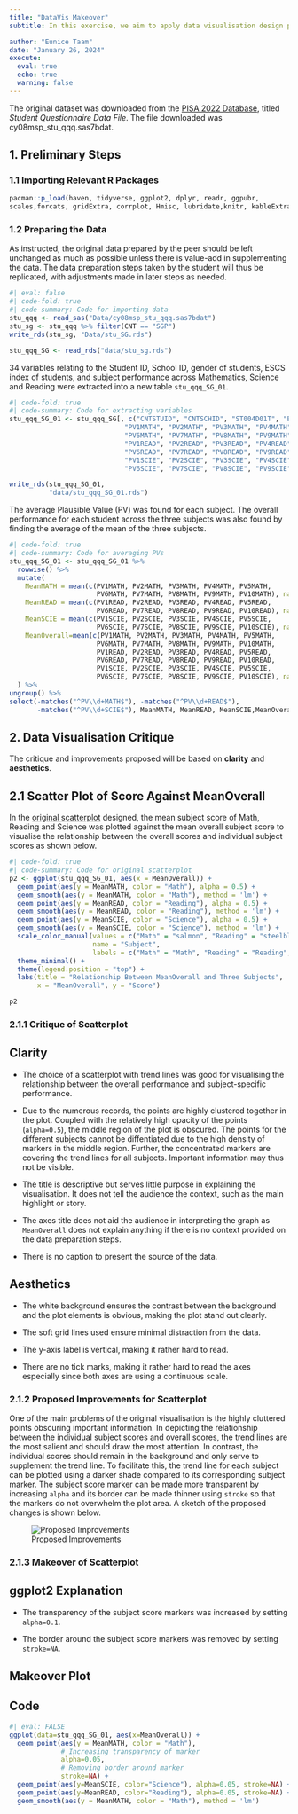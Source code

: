 ```yaml
---
title: "DataVis Makeover"
subtitle: In this exercise, we aim to apply data visualisation design practices and principles to improve on the visualisations created by peers in Take-Home Exercise 1 . 

author: "Eunice Taam"
date: "January 26, 2024"
execute:
  eval: true
  echo: true
  warning: false
---
```


The original dataset was downloaded from the [PISA 2022 Database](https://www.oecd.org/pisa/data/2022database/), titled *Student Questionnaire Data File*. The file downloaded was cy08msp_stu_qqq.sas7bdat.

## 1. Preliminary Steps

### 1.1 Importing Relevant R Packages

```r
pacman::p_load(haven, tidyverse, ggplot2, dplyr, readr, ggpubr,
scales,forcats, gridExtra, corrplot, Hmisc, lubridate,knitr, kableExtra,patchwork)
```

### 1.2 Preparing the Data

As instructed, the original data prepared by the peer should be left unchanged as much as possible unless there is value-add in supplementing the data. The data preparation steps taken by the student will thus be replicated, with adjustments made in later steps as needed.

```r
#| eval: false
#| code-fold: true
#| code-summary: Code for importing data
stu_qqq <- read_sas("Data/cy08msp_stu_qqq.sas7bdat")
stu_sg <- stu_qqq %>% filter(CNT == "SGP")
write_rds(stu_sg, "Data/stu_SG.rds")
```

```r
stu_qqq_SG <- read_rds("data/stu_sg.rds")
```

34 variables relating to the Student ID, School ID, gender of students, ESCS index of students, and subject performance across Mathematics, Science and Reading were extracted into a new table `stu_qqq_SG_01`.

```r
#| code-fold: true
#| code-summary: Code for extracting variables
stu_qqq_SG_01 <- stu_qqq_SG[, c("CNTSTUID", "CNTSCHID", "ST004D01T", "ESCS",
                             "PV1MATH", "PV2MATH", "PV3MATH", "PV4MATH", "PV5MATH", 
                             "PV6MATH", "PV7MATH", "PV8MATH", "PV9MATH", "PV10MATH", 
                             "PV1READ", "PV2READ", "PV3READ", "PV4READ", "PV5READ", 
                             "PV6READ", "PV7READ", "PV8READ", "PV9READ", "PV10READ", 
                             "PV1SCIE", "PV2SCIE", "PV3SCIE", "PV4SCIE", "PV5SCIE", 
                             "PV6SCIE", "PV7SCIE", "PV8SCIE", "PV9SCIE", "PV10SCIE")]

write_rds(stu_qqq_SG_01,
          "data/stu_qqq_SG_01.rds")
```

The average Plausible Value (PV) was found for each subject. The overall performance for each student across the three subjects was also found by finding the average of the mean of the three subjects.

```r
#| code-fold: true
#| code-summary: Code for averaging PVs
stu_qqq_SG_01 <- stu_qqq_SG_01 %>%
  rowwise() %>%
  mutate(
    MeanMATH = mean(c(PV1MATH, PV2MATH, PV3MATH, PV4MATH, PV5MATH, 
                      PV6MATH, PV7MATH, PV8MATH, PV9MATH, PV10MATH), na.rm = TRUE),
    MeanREAD = mean(c(PV1READ, PV2READ, PV3READ, PV4READ, PV5READ, 
                      PV6READ, PV7READ, PV8READ, PV9READ, PV10READ), na.rm = TRUE),
    MeanSCIE = mean(c(PV1SCIE, PV2SCIE, PV3SCIE, PV4SCIE, PV5SCIE, 
                      PV6SCIE, PV7SCIE, PV8SCIE, PV9SCIE, PV10SCIE), na.rm = TRUE),
    MeanOverall=mean(c(PV1MATH, PV2MATH, PV3MATH, PV4MATH, PV5MATH, 
                      PV6MATH, PV7MATH, PV8MATH, PV9MATH, PV10MATH,
                      PV1READ, PV2READ, PV3READ, PV4READ, PV5READ, 
                      PV6READ, PV7READ, PV8READ, PV9READ, PV10READ,
                      PV1SCIE, PV2SCIE, PV3SCIE, PV4SCIE, PV5SCIE, 
                      PV6SCIE, PV7SCIE, PV8SCIE, PV9SCIE, PV10SCIE), na.rm = TRUE)
  ) %>%
ungroup() %>%
select(-matches("^PV\\d+MATH$"), -matches("^PV\\d+READ$"), 
       -matches("^PV\\d+SCIE$"), MeanMATH, MeanREAD, MeanSCIE,MeanOverall)
```

## 2. Data Visualisation Critique

The critique and improvements proposed will be based on **clarity** and **aesthetics**.

## 2.1 Scatter Plot of Score Against MeanOverall

In the [original scatterplot](https://isss608-ay2023-suzyzsj.netlify.app/take-home_ex/take-home_ex01/take-home_ex01) designed, the mean subject score of Math, Reading and Science was plotted against the mean overall subject score to visualise the relationship between the overall scores and individual subject scores as shown below.

```r
#| code-fold: true
#| code-summary: Code for original scatterplot
p2 <- ggplot(stu_qqq_SG_01, aes(x = MeanOverall)) +
  geom_point(aes(y = MeanMATH, color = "Math"), alpha = 0.5) +
  geom_smooth(aes(y = MeanMATH, color = "Math"), method = 'lm') +
  geom_point(aes(y = MeanREAD, color = "Reading"), alpha = 0.5) +
  geom_smooth(aes(y = MeanREAD, color = "Reading"), method = 'lm') +
  geom_point(aes(y = MeanSCIE, color = "Science"), alpha = 0.5) +
  geom_smooth(aes(y = MeanSCIE, color = "Science"), method = 'lm') +
  scale_color_manual(values = c("Math" = "salmon", "Reading" = "steelblue1", "Science" = "darkseagreen"),
                     name = "Subject", 
                     labels = c("Math" = "Math", "Reading" = "Reading", "Science" = "Science")) +
  theme_minimal() +
  theme(legend.position = "top") +
  labs(title = "Relationship Between MeanOverall and Three Subjects",
       x = "MeanOverall", y = "Score")

p2
```

### 2.1.1 Critique of Scatterplot

::: panel-tabset
## Clarity

-   The choice of a scatterplot with trend lines was good for visualising the relationship between the overall performance and subject-specific performance.

-   Due to the numerous records, the points are highly clustered together in the plot. Coupled with the relatively high opacity of the points (`alpha=0.5`), the middle region of the plot is obscured. The points for the different subjects cannot be diffentiated due to the high density of markers in the middle region. Further, the concentrated markers are covering the trend lines for all subjects. Important information may thus not be visible.

-   The title is descriptive but serves little purpose in explaining the visualisation. It does not tell the audience the context, such as the main highlight or story.

-   The axes title does not aid the audience in interpreting the graph as `MeanOverall` does not explain anything if there is no context provided on the data preparation steps.

-   There is no caption to present the source of the data.

## Aesthetics

-   The white background ensures the contrast between the background and the plot elements is obvious, making the plot stand out clearly.

-   The soft grid lines used ensure minimal distraction from the data.

-   The y-axis label is vertical, making it rather hard to read.

-   There are no tick marks, making it rather hard to read the axes especially since both axes are using a continuous scale.
:::

### 2.1.2 Proposed Improvements for Scatterplot

One of the main problems of the original visualisation is the highly cluttered points obscuring important information. In depicting the relationship between the individual subject scores and overall scores, the trend lines are the most salient and should draw the most attention. In contrast, the individual scores should remain in the background and only serve to supplement the trend line. To facilitate this, the trend line for each subject can be plotted using a darker shade compared to its corresponding subject marker. The subject score marker can be made more transparent by increasing `alpha` and its border can be made thinner using `stroke` so that the markers do not overwhelm the plot area. A sketch of the proposed changes is shown below.

![Proposed Improvements](images/IMG_EEDE57EADC06-1.jpeg)

### 2.1.3 Makeover of Scatterplot

::: callout-tip
## ggplot2 Explanation

-   The transparency of the subject score markers was increased by setting `alpha=0.1`.

-   The border around the subject score markers was removed by setting `stroke=NA`.
:::

::: panel-tabset
## Makeover Plot

## Code

```r
#| eval: FALSE
ggplot(data=stu_qqq_SG_01, aes(x=MeanOverall)) + 
  geom_point(aes(y = MeanMATH, color = "Math"), 
             # Increasing transparency of marker
             alpha=0.05, 
             # Removing border around marker
             stroke=NA) +
  geom_point(aes(y=MeanSCIE, color="Science"), alpha=0.05, stroke=NA) + 
  geom_point(aes(y=MeanREAD, color="Reading"), alpha=0.05, stroke=NA) + 
  geom_smooth(aes(y = MeanMATH, color = "Math"), method = 'lm')
```
:::
